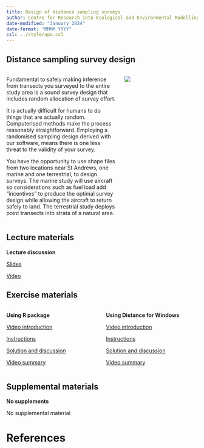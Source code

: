 ```yaml
---
title: Design of distance sampling surveys
author: Centre for Research into Ecological and Environmental Modelling <br> **University of St Andrews**
date-modified: "January 2024"
date-format: "MMMM YYYY"
csl: ../style/apa.csl
---
```


## Distance sampling survey design

::: columns

::: {.column width="60%"}
Fundamental to safely making inference from transects you surveyed to the entire study area is a sound survey design that includes random allocation of survey effort.

It is actually difficult for humans to do things that are actually random.  Computerised methods make the process reasonably straightforward.  Employing a randomised sampling design derived with our software, means there is one less threat to the validity of your survey.

You have the opportunity to use shape files from two locations near St Andrews, one marine and one terrestrial, to design surveys.  The marine study will use aircraft so considerations such as fuel load add "incentives" to produce the optimal survey design while allowing the aircraft to return safely to land.  The terrestrial study deploys point transects into strata of a natural area.
:::

::: {.column width="40%"}
![](survey-unsplash.jpg)

:::

:::

## Lecture materials
::: slide-deck
**Lecture discussion**


::: slides
[Slides](Mod6-2023-design.pdf)
:::


::: video
[Video](https://youtu.be/cZ-4CHzmO9w)
:::
:::

## Exercise materials

::: columns

::: {.column width="50%"}
::: lab
**Using R package**

::: video
[Video introduction](https://youtu.be/z30NvvUvvvw)
:::


::: instructions
[Instructions](R-prac/Pr6-instructions.qmd)
:::

::: instructions
[Solution and discussion](R-prac/Prac6_solution.qmd)
:::

::: video
[Video summary](https://youtu.be/C9Gl1RNclAs)
:::


:::
:::

::: {.column width="50%"}

::: lab
**Using Distance for Windows**

::: video
[Video introduction](https://youtu.be/r5IN-UJDPL4)
:::

::: instructions
[Instructions](DistWin-prac/Pr6-instructions-DistWin.qmd)
:::

::: instructions
[Solution and discussion](DistWin-prac/Pr6-solution-DistWin.qmd)
:::

::: video
[Video summary](https://youtu.be/G1JF4kjOEMs)
:::

:::

:::


:::

## Supplemental materials
::: homework
**No supplements**

::: instructions
No supplemental material
:::
:::

# References